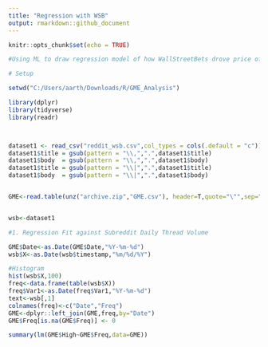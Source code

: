 ---
title: "Regression with WSB"
output: rmarkdown::github_document
---

```{r setup, include=FALSE}
knitr::opts_chunk$set(echo = TRUE)
```



```{r 1}
#Using ML to draw regression model of how WallStreetBets drove price of GME

# Setup

setwd("C:/Users/aarth/Downloads/R/GME_Analysis")

library(dplyr)
library(tidyverse)
library(readr)



dataset1 <- read_csv("reddit_wsb.csv",col_types = cols(.default = "c"))
dataset1$title = gsub(pattern = "\\,",".",dataset1$title)
dataset1$body  = gsub(pattern = "\\,",".",dataset1$body)
dataset1$title = gsub(pattern = "\\|",".",dataset1$title)
dataset1$body  = gsub(pattern = "\\|",".",dataset1$body)


GME<-read.table(unz("archive.zip","GME.csv"), header=T,quote="\"",sep=",")


wsb<-dataset1

#1. Regression Fit against Subreddit Daily Thread Volume

GME$Date<-as.Date(GME$Date,"%Y-%m-%d")  
wsb$X<-as.Date(wsb$timestamp,"%m/%d/%Y")

#Histogram
hist(wsb$X,100)
freq<-data.frame(table(wsb$X))
freq$Var1<-as.Date(freq$Var1,"%Y-%m-%d")
text<-wsb[,1]
colnames(freq)<-c("Date","Freq")
GME<-dplyr::left_join(GME,freq,by="Date")
GME$Freq[is.na(GME$Freq)] <- 0

summary(lm(GME$High~GME$Freq,data=GME))

```


```{r}

```

